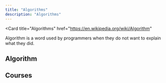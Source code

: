 ---
title: "Algorithms"
description: "Algorithms"
---


<Card
  title="Algorithms"
  href="https://en.wikipedia.org/wiki/Algorithm"
>
  Algorithm is a word used by programmers when they do not want to explain what they did.
</Card>

## Algorithm

<Columns cols={2}>
  <Card
    title="Developer Roadmaps"
    href="https://roadmap.sh/"
  >
  </Card>
  <Card
    title="Tech Dev Guide"
    href="https://techdevguide.withgoogle.com/"
  >
  </Card>
  <Card
    title="LeetCode"
    href="https://leetcode.com/explore/learn/"
  >
  </Card>
    <Card
    title="NeetCode"
    href="https://neetcode.io/"
  >
  </Card>
  <Card
    title="HackerRank"
    href="https://www.hackerrank.com/dashboard"
  >
  </Card>
  <Card
    title="HackerEarth"
    href="https://www.hackerearth.com/"
  >
  </Card>
  <Card
    title="Stack Overflow"
    href="https://stackoverflow.com/"
  >
  </Card> 
</Columns>

## Courses

<Columns cols={2}>
  <Card
    title="MIT Introduction to Algorithms"
    href="https://ocw.mit.edu/courses/6-006-introduction-to-algorithms-spring-2020/"
  >
  </Card>
</Columns>